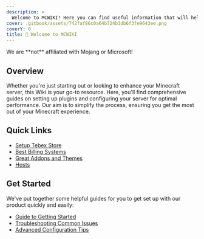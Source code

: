 ```yaml
---
description: >
  Welcome to MCWIKI! Here you can find useful information that will help you set up your Minecraft server!
cover: .gitbook/assets/742faf86c0a64b724b3db6f3fe9643ee.png
coverY: 0
title: 👋 Welcome to MCWIKI
---
```



<Hint type="info">
  We are **not** affiliated with Mojang or Microsoft!
</Hint>

## Overview

Whether you're just starting out or looking to enhance your Minecraft server, this Wiki is your go-to resource. Here, you'll find comprehensive guides on setting up plugins and configuring your server for optimal performance. Our aim is to simplify the process, ensuring you get the most out of your Minecraft experience.

## Quick Links

- [Setup Tebex Store](tebex/setup-tebex-store.md)
- [Best Billing Systems](pterodactyl/best-billing-systems.md)
- [Great Addons and Themes](pterodactyl/great-addons-and-themes.md)
- [Hosts](pterodactyl/hosts.md)

## Get Started

We've put together some helpful guides for you to get set up with our product quickly and easily:

- [Guide to Getting Started](broken-reference)
- [Troubleshooting Common Issues](broken-reference)
- [Advanced Configuration Tips](broken-reference)
